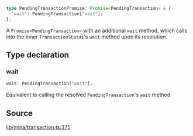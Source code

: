 ```ts
type PendingTransactionPromise: Promise<PendingTransaction> & {
  "wait": PendingTransaction["wait"];
};
```

A `Promise<PendingTransaction>` with an additional `wait` method, which calls
into the inner `TransactionStatus`'s `wait` method upon its resolution.

## Type declaration

### wait

```ts
wait: PendingTransaction["wait"];
```

Equivalent to calling the resolved `PendingTransaction`'s `wait` method.

## Source

[lib/mina/transaction.ts:375](https://github.com/o1-labs/o1js/blob/3b1b22555bd0099419efc0703dfdb8b2eb7c3e6f/src/lib/mina/transaction.ts#L375)
